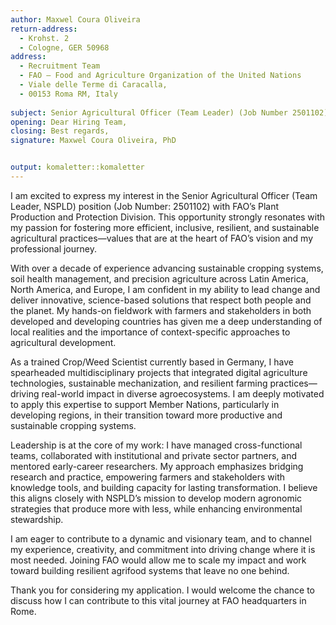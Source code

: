 ```yaml
---
author: Maxwel Coura Oliveira
return-address: 
  - Krohst. 2
  - Cologne, GER 50968 
address:
  - Recruitment Team
  - FAO – Food and Agriculture Organization of the United Nations
  - Viale delle Terme di Caracalla, 
  - 00153 Roma RM, Italy
  
subject: Senior Agricultural Officer (Team Leader) (Job Number 2501102)
opening: Dear Hiring Team,
closing: Best regards,
signature: Maxwel Coura Oliveira, PhD  


output: komaletter::komaletter
---
```


I am excited to express my interest in the Senior Agricultural Officer (Team Leader, NSPLD) position (Job Number: 2501102) with FAO’s Plant Production and Protection Division. This opportunity strongly resonates with my passion for fostering more efficient, inclusive, resilient, and sustainable agricultural practices—values that are at the heart of FAO’s vision and my professional journey.

With over a decade of experience advancing sustainable cropping systems, soil health management, and precision agriculture across Latin America, North America, and Europe, I am confident in my ability to lead change and deliver innovative, science-based solutions that respect both people and the planet. My hands-on fieldwork with farmers and stakeholders in both developed and developing countries has given me a deep understanding of local realities and the importance of context-specific approaches to agricultural development.

As a trained Crop/Weed Scientist currently based in Germany, I have spearheaded multidisciplinary projects that integrated digital agriculture technologies, sustainable mechanization, and resilient farming practices—driving real-world impact in diverse agroecosystems. I am deeply motivated to apply this expertise to support Member Nations, particularly in developing regions, in their transition toward more productive and sustainable cropping systems.

Leadership is at the core of my work: I have managed cross-functional teams, collaborated with institutional and private sector partners, and mentored early-career researchers. My approach emphasizes bridging research and practice, empowering farmers and stakeholders with knowledge tools, and building capacity for lasting transformation. I believe this aligns closely with NSPLD’s mission to develop modern agronomic strategies that produce more with less, while enhancing environmental stewardship.

I am eager to contribute to a dynamic and visionary team, and to channel my experience, creativity, and commitment into driving change where it is most needed. Joining FAO would allow me to scale my impact and work toward building resilient agrifood systems that leave no one behind.

Thank you for considering my application. I would welcome the chance to discuss how I can contribute to this vital journey at FAO headquarters in Rome.
